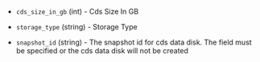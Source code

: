 <!-- Code generated from the comments of the BaiduCloudDataDisk struct in builder/bcc/run_config.go; DO NOT EDIT MANUALLY -->

- `cds_size_in_gb` (int) - Cds Size In GB

- `storage_type` (string) - Storage Type

- `snapshot_id` (string) - The snapshot id for cds data disk. The field must be specified
  or the cds data disk will not be created

<!-- End of code generated from the comments of the BaiduCloudDataDisk struct in builder/bcc/run_config.go; -->
